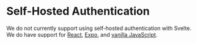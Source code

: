 # Self-Hosted Authentication

We do not currently support using self-hosted authentication with Svelte.
We do have support for [React](/docs/react/authentication/self-hosting), [Expo](/docs/react-native-expo/authentication/self-hosting), and [vanilla JavaScript](/docs/vanilla/authentication/self-hosting).
